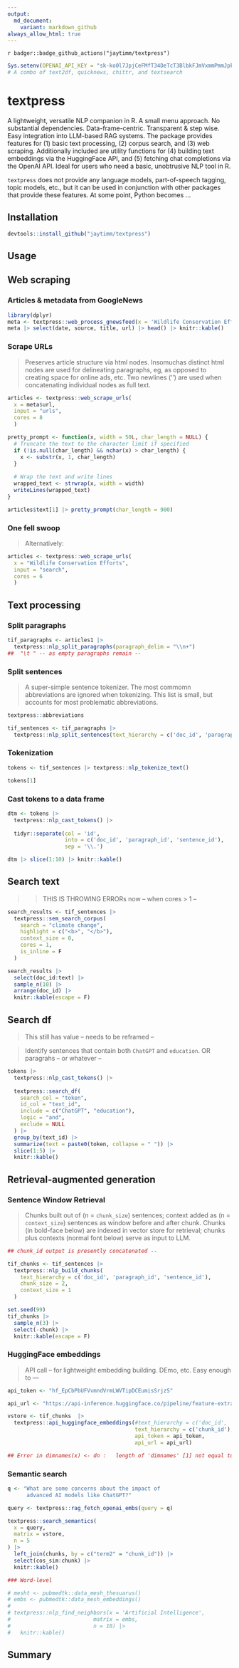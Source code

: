 ```yaml
---
output:
  md_document:
    variant: markdown_github
always_allow_html: true
---
```


`r badger::badge_github_actions("jaytimm/textpress")`

```r
Sys.setenv(OPENAI_API_KEY = "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")
# A combo of text2df, quicknews, chittr, and textsearch
```


# textpress

A lightweight, versatile NLP companion in R.  A small menu approach. No substantial dependencies. Data-frame-centric.  Transparent & step wise. Easy integration into LLM-based RAG systems.  The package provides features for (1) basic text processing, (2) corpus search, and (3) web scraping.  Additionally included are utility functions for (4) building text embeddings via the HuggingFace API, and (5) fetching chat completions via the OpenAI API.  Ideal for users who need a basic, unobtrusive NLP tool in R.  

`textpress` does not provide any language models, part-of-speech tagging, topic models, etc., but it can be used in conjunction with other packages that provide these features.  At some point, Python becomes ... 





## Installation

```r
devtools::install_github("jaytimm/textpress")
```


## Usage

## Web scraping

### Articles & metadata from GoogleNews

```r
library(dplyr)
meta <- textpress::web_process_gnewsfeed(x = 'Wildlife Conservation Efforts')
meta |> select(date, source, title, url) |> head() |> knitr::kable()
```




### Scrape URLs

> Preserves article structure via html nodes.  Insomuchas distinct html nodes are used for delineating paragraphs, eg, as opposed to creating space for online ads, etc.  Two newlines ('\n\n') are used when concatenating individual nodes as full text.

```r
articles <- textpress::web_scrape_urls(
  x = meta$url,
  input = "urls",
  cores = 8
  )

pretty_prompt <- function(x, width = 50L, char_length = NULL) {
  # Truncate the text to the character limit if specified
  if (!is.null(char_length) && nchar(x) > char_length) {
    x <- substr(x, 1, char_length)
  }
  
  # Wrap the text and write lines
  wrapped_text <- strwrap(x, width = width)
  writeLines(wrapped_text)
}

articles$text[1] |> pretty_prompt(char_length = 900)
```



### One fell swoop

> Alternatively:

```r
articles <- textpress::web_scrape_urls(
  x = "Wildlife Conservation Efforts",
  input = "search",
  cores = 6
  )
```



## Text processing

### Split paragraphs

```r
tif_paragraphs <- articles1 |>
  textpress::nlp_split_paragraphs(paragraph_delim = "\\n+")
##  "\t " -- as empty paragraphs remain -- 
```



### Split sentences

> A super-simple sentence tokenizer.  The most commomn abbreviations are ignored when tokenizing.  This list is small, but accounts for most problematic abbreviations.  

```r
textpress::abbreviations
```


```r
tif_sentences <- tif_paragraphs |>
  textpress::nlp_split_sentences(text_hierarchy = c('doc_id', 'paragraph_id'))
```




### Tokenization

```r
tokens <- tif_sentences |> textpress::nlp_tokenize_text()
```

```r
tokens[1]
```


### Cast tokens to a data frame

```r
dtm <- tokens |> 
  textpress::nlp_cast_tokens() |>
  
  tidyr::separate(col = 'id', 
                  into = c('doc_id', 'paragraph_id', 'sentence_id'), 
                  sep = '\\.')

dtm |> slice(1:10) |> knitr::kable()
```




## Search text

>> THIS IS THROWING ERRORs now -- when cores > 1 -- 

```r
search_results <- tif_sentences |>
  textpress::sem_search_corpus(
    search = "climate change",
    highlight = c("<b>", "</b>"),
    context_size = 0,
    cores = 1,
    is_inline = F
  )

search_results |>
  select(doc_id:text) |>
  sample_n(10) |>
  arrange(doc_id) |>
  knitr::kable(escape = F)
```




## Search df

> This still has value -- needs to be reframed -- 


> Identify sentences that contain both `ChatGPT` and `education`. OR paragrahs -- or whatever -- 

```r
tokens |>
  textpress::nlp_cast_tokens() |>
  
  textpress::search_df(
    search_col = "token",
    id_col = "text_id",
    include = c("ChatGPT", "education"),
    logic = "and",
    exclude = NULL
  ) |>
  group_by(text_id) |>
  summarize(text = paste0(token, collapse = " ")) |>
  slice(1:5) |>
  knitr::kable()
```



## Retrieval-augmented generation

### Sentence Window Retrieval

> Chunks built out of (n = `chunk_size`) sentences; context added as (n = `context_size`) sentences as window before and after chunk.  Chunks (in bold-face below) are indexed in vector store for retrieval; chunks plus contexts (normal font below) serve as input to LLM.

```r
## chunk_id output is presently concatenated -- 

tif_chunks <- tif_sentences |>
  textpress::nlp_build_chunks(
    text_hierarchy = c('doc_id', 'paragraph_id', 'sentence_id'),
    chunk_size = 2,
    context_size = 1
  )

set.seed(99)
tif_chunks |>
  sample_n(3) |>
  select(-chunk) |>
  knitr::kable(escape = F)
```




### HuggingFace embeddings

> API call -- for lightweight embedding building.  DEmo, etc.  Easy enough to --- 

```r
api_token <- "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"
```


```r
api_url <- "https://api-inference.huggingface.co/pipeline/feature-extraction/sentence-transformers/all-MiniLM-L6-v2"

vstore <- tif_chunks  |>
  textpress::api_huggingface_embeddings(#text_hierarchy = c('doc_id', 'paragraph_id', 'sentence_id'),
                                        text_hierarchy = c('chunk_id'),
                                        api_token = api_token,
                                        api_url = api_url)

## Error in dimnames(x) <- dn :   length of 'dimnames' [1] not equal to array extent
```




### Semantic search

```r
q <- "What are some concerns about the impact of
      advanced AI models like ChatGPT?"
```



```r
query <- textpress::rag_fetch_openai_embs(query = q)

textpress::search_semantics(
  x = query,
  matrix = vstore,
  n = 5
) |>
  left_join(chunks, by = c("term2" = "chunk_id")) |>
  select(cos_sim:chunk) |>
  knitr::kable()
```




```r
### Word-level

# mesht <- pubmedtk::data_mesh_thesuarus()
# embs <- pubmedtk::data_mesh_embeddings()
#
# textpress::nlp_find_neighbors(x = 'Artificial Intelligence',
#                          matrix = embs,
#                          n = 10) |>
#   knitr::kable()
```


## Summary

